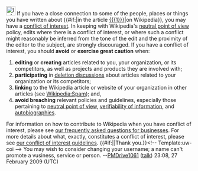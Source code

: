 <article id="21738361" title=User talk:Greenbaum Marketing>
	<talkpage id="21738361" title="User talk:Greenbaum Marketing">
[[Image:Information.svg|25px]] If you have a close connection to some of the people, places or things you have written about {{#if:|in the article [[{{{1}}}]]|on Wikipedia}}, you may have a [[Wikipedia:Conflict of interest|conflict of interest]].  In keeping with Wikipedia's [[Wikipedia:Neutral point of view|neutral point of view]] policy, edits where there is a conflict of interest, or where such a conflict might reasonably be inferred from the tone of the edit and the proximity of the editor to the subject, are strongly discouraged. If you have a conflict of interest, you should '''avoid''' or '''exercise great caution''' when:
#'''editing''' or '''creating''' articles related to you, your organization, or its competitors, as well as projects and products they are involved with;
#'''participating''' in [[Wikipedia:Deletion policy#Deletion_processes|deletion discussions]] about articles related to your organization or its competitors;
# '''linking''' to the Wikipedia article or website of your organization in other articles (see [[Wikipedia:Spam]]); and,
# '''avoid breaching''' relevant policies and guidelines, especially those pertaining to [[Wikipedia:Neutral point of view|neutral point of view]], [[Wikipedia:Verifiability|verifiability of information]], and [[Wikipedia:Autobiography|autobiographies]].

For information on how to contribute to Wikipedia when you have conflict of interest, please see [[Wikipedia:FAQ/Business|our frequently asked questions for businesses]]. For more details about what, exactly, constitutes a conflict of interest, please see [[Wikipedia:Conflict of Interest|our conflict of interest guidelines]].  {{#if:|{{{2}}}|Thank you.}}&lt;!-- Template:uw-coi --&gt;   You may wish to consider changing your username; a name can't promote a vusiness, service or person.  --[[User:PMDrive1061|PMDrive1061]] ([[User talk:PMDrive1061|talk]]) 23:08, 27 February 2009 (UTC)
	</talkpage>
</article>